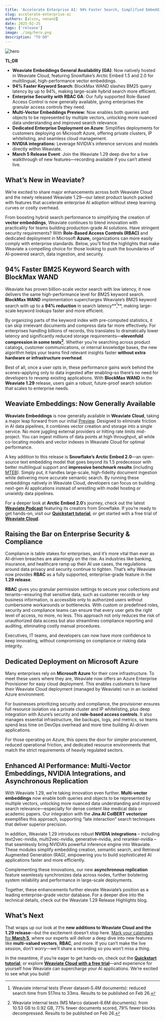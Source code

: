 ```yaml
---
title: 'Accelerate Enterprise AI: 94% Faster Search, Simplified Embedding Creation, and Dedicated Azure Deployment'
slug: accelerate-enterprise-ai
authors: [alvin, nenand]
date: 2025-02-25
tags: ['release']
image: ./img/hero.png
description: "TO DO"
---
```

![hero](./img/hero.png)

**TL;DR**

* **Weaviate Embeddings General Availability (GA)**: Now natively hosted in Weaviate Cloud, featuring Snowflake’s Arctic Embed 1.5 and 2.0 for multilingual, high-performance vector embeddings.  
* **94% Faster Keyword Search**: BlockMax WAND slashes BM25 query latency by up to 94%, making large-scale hybrid search more efficient.  
* **Enterprise Security with RBAC GA**: Our fully supported Role-Based Access Control is now generally available, giving enterprises the granular access controls they need.  
* **Multi-Vector Embeddings Preview:** Now enables both queries and objects to be represented by multiple vectors, unlocking more nuanced data understanding and improved search relevance.  
* **Dedicated Enterprise Deployment on Azure**: Simplifies deployments for customers deploying on Microsoft Azure, offering private clusters, IP whitelisting, and seamless cloud management.  
* **NVIDIA integrations:** Leverage NVIDIA's inference services and models directly within Weaviate.  
* **March 5 Release Event**: Join the Weaviate 1.29 deep dive for a live walkthrough of new features—recording available if you can’t attend live.

## What’s New in Weaviate?

We’re excited to share major enhancements across both Weaviate Cloud and the newly released Weaviate 1.29—our latest product launch packed with features that accelerate enterprise AI adoption without steep learning curves or costly overhead.

From boosting hybrid search performance to simplifying the creation of **vector embeddings**, Weaviate continues to blend innovation with practicality for teams building production-grade AI solutions. Have stringent security requirements? With **Role-Based Access Controls (RBAC)** and dedicated deployment in Microsoft **Azure,** organizations can more easily comply with enterprise standards. Below, you’ll find the highlights that make Weaviate a compelling choice for those looking to push the boundaries of AI-powered search, data ingestion, and security.

## 94% Faster BM25 Keyword Search with BlockMax WAND

Weaviate has proven billion-scale vector search with low latency, it now delivers the same high-performance level for BM25 keyword search. **BlockMax WAND** implementation supercharges Weaviate’s BM25 keyword search with up to a **94% reduction** in search latency**[^1]**, making large-scale keyword lookups faster and more efficient.

By organizing parts of the keyword index with pre-computed statistics, it can skip irrelevant documents and compress data far more effectively. For enterprises handling billions of records, this translates to dramatically lower latency and significantly reduced storage requirements—**elevenfold compression in some tests[^2]**. Whether you’re searching across product catalogs, customer communications, or internal knowledge bases, the new algorithm helps your teams find relevant insights faster **without extra hardware or infrastructure overhead**.

Best of all, once a user opts in, these performance gains work behind the scenes–applying only to data ingested after enabling–so there’s no need for developers to revamp existing applications. With **BlockMax WAND** in the **Weaviate 1.29** release, users gain a robust, future-proof search solution that scales to enterprise needs.

## Weaviate Embeddings: Now Generally Available

**Weaviate Embeddings** is now generally available in **Weaviate Cloud**, taking a major leap forward from our initial [Preview](/blog/introducing-weaviate-embeddings). Designed to eliminate friction in AI data pipelines, it combines vector creation and storage into a single service. No more juggling external providers or hitting rate limits mid-project. You can ingest millions of data points at high throughput, all while co-locating models and vector indexes in Weaviate Cloud for optimal performance.

A key addition to this release is **Snowflake’s Arctic Embed 2.0**—an open-source text embedding model that goes beyond its 1.5 predecessor with better multilingual support and **impressive benchmark results** (including [MTEB](https://arxiv.org/html/2412.04506v1)). Simply put, it handles large-scale, high-fidelity document ingestion while delivering more accurate semantic search. By running these embeddings natively in Weaviate Cloud, developers can focus on building next-gen AI applications instead of wrestling with model hosting or unwieldy data pipelines.

For a deeper look at **Arctic Embed 2.0**’s journey, check out the latest [**Weaviate Podcast**](https://www.youtube.com/watch?v=Kjqv4uk3RCs&ab_channel=Weaviate%E2%80%A2VectorDatabase) featuring its creators from Snowflake. If you’re ready to get hands-on, visit our [**Quickstart tutorial**](/developers/wcs/embeddings#get-started), or get started with a free trial of [**Weaviate Cloud**](https://console.weaviate.cloud/).

## Raising the Bar on Enterprise Security & Compliance

Compliance is table stakes for enterprises, and it’s more vital than ever as AI-driven breaches are alarmingly on the rise. As industries like banking, insurance, and healthcare ramp up their AI use cases, the regulations around data privacy and security continue to tighten. That’s why Weaviate now provides **RBAC** as a fully supported, enterprise-grade feature in the **1.29 release**.

**RBAC** gives you granular permission settings to secure your collections and tenants—ensuring that sensitive data, such as customer records or key business information, is accessible only to authorized users without cumbersome workarounds or bottlenecks. With custom or predefined roles, security and compliance teams can ensure that every user gets the right level of access, no more, no less. This approach not only reduces the risk of unauthorized data access but also streamlines compliance reporting and auditing, eliminating costly manual procedures.

Executives, IT teams, and developers can now have more confidence to keep innovating, without compromising on compliance or risking data integrity.

## Dedicated Deployment on Microsoft Azure 

Many enterprises rely on **Microsoft Azure** for their core infrastructure. To meet these users where they are, Weaviate now offers an Azure Enterprise Provisioner for easy cloud deployment. This enables customers to have their Weaviate Cloud deployment (managed by Weaviate) run in an isolated Azure environment.

For businesses prioritizing security and compliance, the provisioner ensures full resource isolation via a private cluster and IP whitelisting, plus deep integration with Azure’s security and **role-based access controls**. It also manages essential infrastructure, like backups, logs, and metrics, so teams spend less time on DevOps overhead and more time building AI-driven applications.

For those operating on Azure, this opens the door for simpler procurement, reduced operational friction, and dedicated resource environments that match the strict requirements of heavily regulated sectors.

## Enhanced AI Performance: Multi-Vector Embeddings, NVIDIA Integrations, and Asynchronous Replication

With Weaviate 1.29, we’re taking innovation even further. **Multi-vector embeddings** now enable both queries and objects to be represented by multiple vectors, unlocking more nuanced data understanding and improved search relevance—especially for dense content like medical data or academic papers. Our integration with the **Jina AI ColBERT vectorizer** exemplifies this approach, supporting “late interaction” search techniques that deliver superior precision.

In addition, Weaviate 1.29 introduces robust **NVIDIA integrations** – including text2vec-nvidia, multi2vec-nvidia, generative-nvidia, and reranker-nvidia – that seamlessly bring NVIDIA’s powerful inference engine into Weaviate. These modules simplify embedding creation, semantic search, and Retrieval Augmented Generation (RAG), empowering you to build sophisticated AI applications faster and more efficiently.

Complementing these innovations, our new **asynchronous replication** feature seamlessly synchronizes data across nodes, further bolstering system reliability and performance in large-scale deployments.

Together, these enhancements further elevate Weaviate’s position as a leading enterprise-grade vector database. For a deeper dive into the technical details, check out the Weaviate 1.29 Release Highlights blog.

## What’s Next

That wraps up our look at the **new additions to Weaviate Cloud and the 1.29 release**—but the excitement doesn’t stop here. [Mark your calendars for **March 5**](https://link.mail.beehiiv.com/ss/c/u001.7ph1bOQkPnwamO4cv9f9A8jeYYCfFv91aBjGm1l9ezWQ7PVH1EkZELJKK7fxa04bAOWbwJ2WYaaD136yiCTURqFbSQBejldEJqvIuDUo_6B-tD8pmJCXebuYJUx0NpviZQxynvPP4vitQpuZ-FAOu-PKwROV8cNcnbceaxbz3yeDwP7eJ970d5IHv583qMine1EFPLJmWl2sido3qgWBFTMhCOUEyAYu4cGxr9A2HCc3T9hBBRkgPiIYpFO7yTd7RvVKZlMIxCGrcG3E8tCgaQ/4dz/v3dtMN9ZSJaBYAUu0KBytA/h20/h001.TrgKKrLVHWSDrE7WMueG26GAoMG46biDXDrp0keR2fU), where our experts will deliver a deep dive into new features like **multi-valued vectors**, **RBAC**, and more. If you can’t make the live session, don’t worry—we’ll share a recording so you won’t miss a thing.

In the meantime, if you’re eager to get hands-on, check out the [**Quickstart tutorial**](developers/wcs/embeddings#get-started), or explore [**Weaviate Cloud with a free trial**](https://console.weaviate.cloud/)—and experience for yourself how Weaviate can supercharge your AI applications. We’re excited to see what you build\!

[^1]:  Weaviate internal tests (Fever dataset–5.4M documents): reduced search time from 517ms to 33ms. Results to be published on Feb 26.

[^2]:  Weaviate internal tests (MS Marco dataset–8.6M documents): from 10.53 GB to 0.92 GB, 77% fewer documents scored, 79% fewer blocks decompressed. Results to be published on Feb 26.


<WhatsNext />